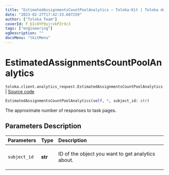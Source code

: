 ```yaml
---
title: "EstimatedAssignmentsCountPoolAnalytics — Toloka-Kit | Toloka documentation"
date: "2023-02-27T17:42:33.607259"
author: ["Toloka Team"]
coverId: F_bIcOYF9yjrxkPZrXc3
tags: ["engineering"]
ogDescription: ""
docsMenu: "tkitMenu"
---
```


# EstimatedAssignmentsCountPoolAnalytics
`toloka.client.analytics_request.EstimatedAssignmentsCountPoolAnalytics` | [Source code](https://github.com/Toloka/toloka-kit/blob/v1.1.4/src/client/analytics_request.py#L155)

```python
EstimatedAssignmentsCountPoolAnalytics(self, *, subject_id: str)
```

The approximate number of responses to task pages.

## Parameters Description

| Parameters | Type | Description |
| :----------| :----| :-----------|
`subject_id`|**str**|<p>ID of the object you want to get analytics about.</p>